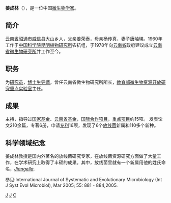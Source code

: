 '''姜成林'''（{{bd|1942年|catIdx=J姜}}），是一位中国[[微生物学|微生物学家]]。

== 简介 ==

[[云南省|云南省]][[昭通市|昭通市]][[威信县|威信县]]大山乡人，父亲姜荣泰，母亲杨传真，妻子唐岫瑛。1960年工作于[[中国科学院|中国科学院]][[昆明植物研究所|昆明植物研究所]]农抗组，于1978年向[[云南省|云南省]]政府建议成立[[云南省微生物研究所|云南省微生物研究所]]并工作至今。

== 职务 ==

为[[研究员|研究员]]，[[博士生导师|博士生导师]]，曾任云南省微生物研究所所长，[[教育部微生物资源开放研究重点实验室|教育部微生物资源开放研究重点实验室]]主任。


== 成果 ==

主持，指导过[[国家基金|国家基金]]、[[云南省基金|云南省基金]]，[[国际合作项目|国际合作项目]]，[[重点项目|重点项目]]约15项。
发表论文210余篇，专著6册，申请[[专利|专利]]16项，发现了6个[[放线菌|放线菌]]新属和110多个新种。


== 科学领域纪念 ==

姜成林教授是国内外著名的放线菌研究专家，在放线菌资源研究方面做了大量工作，在学术研究上取得了丰硕的成果。其中，放线菌里就有一个新属用他的姓氏命名，''[[Jiangella|Jiangella]]''.

参见:International Journal of Systematic and Evolutionary Microbiology (Int J Syst Evol Microbiol), Mar 2005; 55: 881 - 884,2005.


[[Category:中国生物学家|J]]
[[Category:昭通人|J]]
[[Category:姜姓|C]]
